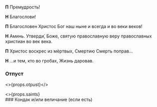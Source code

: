 
<span id="otpust" />
<br />

**П** Премудрость!

**Н** Благослови!

**П** Благословен Христос Бог наш ныне и всегда и во веки веков!

**Н** Аминь. Утверди́, Боже, святую православную веру православных христиан во век века.

**П** Христос воскрес из мёртвых, Смертию Смерть поправ…

**Н** …и тем, кто во гробах, Жизнь даровав.

### Отпуст

<>{props.otpust}</>

<If condition={!props.isEasterOffsetRange(0)}>
  <>{props.saints}</>
</If>
  
<br />
  
<MdxLoader src="Shared/Ending/EasterEndingGreeting" />

<If condition={!props.isEasterOffsetRange(0)}>
  ### Кондак и/или величание (если есть)
</If>
